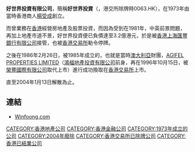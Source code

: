 {{Unreferenced|time=2020-03-18T09:32:35+00:00}}
'''好世界投資有限公司'''，簡稱'''好世界投資'''（'''{{lang-en|MARVELLOUS INVESTMENT COMPANY LIMITED}}'''，港交所除牌時0063.HK），在1973年由當時香港商人[[楊受成|楊受成]]創立。

而曾業務在[[香港|香港]]經營房地產及股票投資，而因為受到在1981年，中英前景問題，再加上地產市道不景，好世界投資便已負債達至3.2億港元，於是被[[香港上海匯豐銀行有限公司|香港上海匯豐銀行有限公司]]接管，也被[[香港交易所|香港交易所]]勒令停牌。

之後在1986年2月26日，被1985年成立的，也就是當時[[澳大利亞|澳大利亞]]財團，[[AGIFEL_PROPERTIES_LIMITED|AGIFEL PROPERTIES LIMITED]]（[[鴻福地產投資有限公司|鴻福地產投資有限公司]]前身，再在1996年10月15日，被[[榮豐國際有限公司|榮豐國際有限公司]]取代上市）進行成功換取在[[香港交易所|香港交易所]]上市。

直至2004年1月13日解散為止。

==連結==
*[http://www.winfoong.com Winfoong.com]{{Wayback|url=http://www.winfoong.com/ |date=20180819172802 }}

[[CATEGORY:香港地產公司|CATEGORY:香港地產公司]]
[[CATEGORY:香港金融公司|CATEGORY:香港金融公司]]
[[CATEGORY:1973年成立的公司|CATEGORY:1973年成立的公司]]
[[CATEGORY:2004年廢除|CATEGORY:2004年廢除]]
[[CATEGORY:香港交易所已除牌公司|CATEGORY:香港交易所已除牌公司]]
[[CATEGORY:香港已結業公司|CATEGORY:香港已結業公司]]